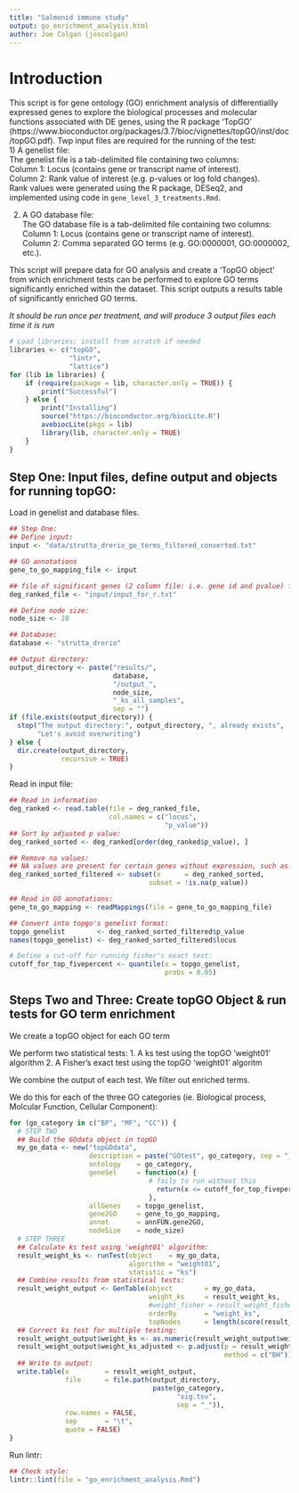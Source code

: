```yaml
--- 
title: "Salmonid immune study"
output: go_enrichment_analysis.html
author: Joe Colgan (joscolgan)
---
```


# Introduction 
This script is for gene ontology (GO) enrichment analysis of differentiallly expressed genes to explore the biological processes and molecular functions associated with DE genes, using the R package 'TopGO' (https://www.bioconductor.org/packages/3.7/bioc/vignettes/topGO/inst/doc/topGO.pdf).
Twp input files are required for the running of the test:  
1) A genelist file:  
The genelist file is a tab-delimited file containing two columns:  
Column 1: Locus (contains gene or transcript name of interest).  
Column 2: Rank value of interest (e.g. p-values or log fold changes).  
Rank values were generated using the R package, DESeq2, and implemented using code in ```gene_level_3_treatments.Rmd```.  

2) A GO database file:  
The GO database file is a tab-delimited file containing two columns:  
Column 1: Locus (contains gene or transcript name of interest).  
Column 2: Comma separated GO terms (e.g. GO:0000001, GO:0000002, etc.).  

This script will prepare data for GO analysis and create a 'TopGO object' from which enrichment tests can be performed to explore GO terms significantly enriched within the dataset. 
This script outputs a results table of significantly enriched GO terms.

*It should be run once per treatment, and will produce 3 output files each time it is run*

```r
# Load libraries; install from scratch if needed
libraries <- c("topGO",
               "lintr",
               "lattice")
for (lib in libraries) {
    if (require(package = lib, character.only = TRUE)) {
        print("Successful")
    } else {
        print("Installing")
        source("https://bioconductor.org/biocLite.R")
        avebiocLite(pkgs = lib)
        library(lib, character.only = TRUE)
    }
}
```

## Step One: Input files, define output and objects for running topGO: 
Load in genelist and database files.  

```r
## Step One:
## Define input:
input <- "data/strutta_drerio_go_terms_filtered_converted.txt"

## GO annotations
gene_to_go_mapping_file <- input

## file of significant genes (2 column file: i.e. gene id and pvalue) file:
deg_ranked_file <- "input/input_for_r.txt"

## Define node size:
node_size <- 20

## Database:
database <- "strutta_drerio"

## Output directory:
output_directory <- paste("results/",
                          database,
                          "/output_",
                          node_size,
                          "_ks_all_samples",
                          sep = "")
if (file.exists(output_directory)) {
  stop("The output directory:", output_directory, ", already exists",
       "Let's avoid overwriting")
} else {
  dir.create(output_directory,
             recursive = TRUE)
}
```

Read in input file:

```r
## Read in information
deg_ranked <- read.table(file = deg_ranked_file,
                         col.names = c("locus",
                                       "p_value"))
## Sort by adjusted p value:
deg_ranked_sorted <- deg_ranked[order(deg_ranked$p_value), ]

## Remove na values:
## NA values are present for certain genes without expression, such as tRNAs:
deg_ranked_sorted_filtered <- subset(x      = deg_ranked_sorted,
                                   subset = !is.na(p_value))

## Read in GO annotations: 
gene_to_go_mapping <- readMappings(file = gene_to_go_mapping_file)

## Convert into topgo's genelist format:
topgo_genelist        <- deg_ranked_sorted_filtered$p_value
names(topgo_genelist) <- deg_ranked_sorted_filtered$locus

# Define a cut-off for running fisher's exact test:
cutoff_for_top_fivepercent <- quantile(x = topgo_genelist,
                                       probs = 0.05)
```

## Steps Two and Three: Create topGO Object & run tests for GO term enrichment

We create a topGO object for each GO term

We perform two statistical tests:
1. A ks test using the topGO 'weight01' algorithm
2. A Fisher's exact test using the topGO 'weight01' algoritm

We combine the output of each test. 
We filter out enriched terms.

We do this for each of the three GO categories (ie. Biological process, Molcular Function, Cellular Component):

```r
for (go_category in c("BP", "MF", "CC")) {
  # STEP TWO
  ## Build the GOdata object in topGO
  my_go_data <- new("topGOdata",
                    description = paste("GOtest", go_category, sep = "_"),
                    ontology    = go_category,
                    geneSel     = function(x) {
                                   # fails to run without this
                                     return(x <= cutoff_for_top_fivepercent)
                                   },
                    allGenes    = topgo_genelist,
                    gene2GO     = gene_to_go_mapping,
                    annot       = annFUN.gene2GO,
                    nodeSize    = node_size)
  # STEP THREE
  ## Calculate ks test using 'weight01' algorithm:
  result_weight_ks <- runTest(object    = my_go_data,
                              algorithm = "weight01",
                              statistic = "ks")
  ## Combine results from statistical tests:
  result_weight_output <- GenTable(object        = my_go_data,
                                   weight_ks     = result_weight_ks,
                                   #weight_fisher = result_weight_fisher,
                                   orderBy       = "weight_ks",
                                   topNodes      = length(score(result_weight_ks)))
  ## Correct ks test for multiple testing:
  result_weight_output$weight_ks <- as.numeric(result_weight_output$weight_ks)
  result_weight_output$weight_ks_adjusted <- p.adjust(p = result_weight_output$weight_ks,
                                                      method = c("BH"))
  ## Write to output:
  write.table(x         = result_weight_output,
              file      = file.path(output_directory,
                                    paste(go_category,
                                          "sig.tsv",
                                          sep = "_")),
              row.names = FALSE,
              sep       = "\t",
              quote = FALSE)
}
```

Run lintr:

```r
## Check style:
lintr::lint(file = "go_enrichment_analysis.Rmd")
```
